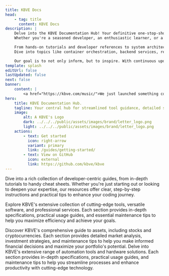 ```yaml
---
title: KBVE Docs
head:
    - tag: title
      content: KBVE Docs
description: |
    Delve into the KBVE Documentation Hub! Your definitive one-stop-shop resource for exploring the full breadth of our software ecosystem, innovative tools, and expert-driven guides. 
    Whether you're a seasoned developer, an enthusiastic learner, or a curious explorer, our documentation is crafted to deliver deep technical insights, real-world use cases, and actionable strategies across a range of platforms and technologies.

    From hands-on tutorials and developer references to system architecture breakdowns and infrastructure blueprints, each section is designed to empower your workflow and accelerate your understanding. 
    Dive into topics like container orchestration, backend services, real-time data processing, and automated pipelines that are all organized for clarity and discoverability.

    Our goal is to not only inform, but to inspire. With continuous updates, integrations, and practical knowledge curated from active development cycles, this hub is your launchpad into the tools and systems shaping the future of KBVE.
template: splash
editUrl: false
lastUpdated: false
next: false
banner:
    content: |
        <a href="https://kbve.com/music/">We just launched something cool! Check it out</a>
hero:
    title: KBVE Documentation Hub.
    tagline: Your central hub for streamlined tool guidance, detailed service docs, and project support.
    image:
        alt: A KBVE's Logo
        dark: ../../../public/assets/images/brand/letter_logo.png
        light: ../../../public/assets/images/brand/letter_logo.png
    actions:
        - text: Get started
          icon: right-arrow
          variant: primary
          link: /guides/getting-started/
        - text: View on GitHub
          icon: external
          link: https://github.com/kbve/kbve
---
```



<CardGrid stagger>

<Card title="Developer Resources" icon="document">
Dive into a rich collection of developer-centric guides, from in-depth tutorials to handy cheat sheets.
Whether you're just starting out or looking to deepen your expertise, our resources offer clear, step-by-step instructions and practical tips to enhance your coding journey.

<LinkCard
  title="Mastering JavaScript"
  description="Unlock the full potential of JavaScript with our extensive guides on building dynamic applications, from client-side to server-side with NodeJS."
  href="/application/javascript/"
/>

<LinkCard
  title="Docker Demystified"
  description="Dive into our comprehensive Docker tutorials to streamline your app deployments, manage containers, and harness the power of Docker Compose."
  href="/application/docker/"
/>

</Card>

<Card title="Tools, Software, and Services" icon="seti:eslint">
Explore KBVE's extensive collection of cutting-edge tools, versatile software, and professional services.
Each section provides in-depth specifications, practical usage guides, and essential maintenance tips to help you maximize efficiency and achieve your goals.

<LinkCard
  title="KBVE Jukebox"
  description="Experience the ultimate music tool that curates playlists based on your favorite keywords. Enjoy a personalized musical journey with our diverse selection."
  href="/music/"
/>

<LinkCard
  title="Webmaster Utility"
  description="Optimize your website with our powerful webmaster tool. From SEO enhancements to performance tracking, streamline your site management with ease."
  href="/webmaster/"
/>

</Card>

<Card title="Assets and Investments" icon="seti:puppet">
Discover KBVE's comprehensive guide to assets, including stocks and cryptocurrencies.
Each section provides detailed market analysis, investment strategies, and maintenance tips to help you make informed financial decisions and maximize your portfolio's potential.
</Card>

<Card title="Automation Software and Hardware" icon="seti:terraform">
Delve into KBVE's extensive range of automation tools and hardware solutions.
Each section provides in-depth specifications, practical usage guides, and maintenance tips to help you streamline processes and enhance productivity with cutting-edge technology.

</Card>
</CardGrid>
